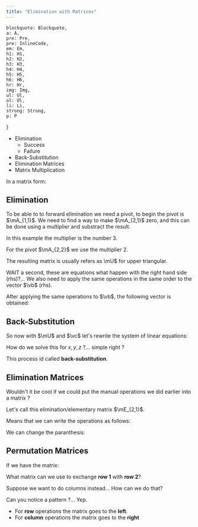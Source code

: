 ```yaml
---
title: "Elimination with Matrices"
---
```


    blockquote: Blockquote,
    a: A,
    pre: Pre,
    pre: InlineCode,
    em: Em,
    h1: H1,
    h2: H2,
    h3: H3,
    h4: H4,
    h5: H5,
    h6: H6,
    hr: Hr,
    img: Img,
    ul: Ul,
    ol: Ol,
    li: Li,
    strong: Strong,
    p: P
}

- Elimination
    - Success
    - Failure
- Back-Substitution
- Elimination Matrices
- Matrix Multiplication

<Equation
    formula="\begin{cases}
    \begin{aligned}
    x + 2y + z &= 2 \\
    3x+ 8y + z &= 12 \\
    4y + z &= 2
    \end{aligned}
    \end{cases}"
    description="Example of a system of linear equations."
/>

In a matrix form:

<Equation
    formula="\mA = \begin{bmatrix}
    1 & 2 & 1 \\
    3 & 8 & 1 \\
    0 & 4 & 1
    \end{bmatrix}"
    description="Matrix form of the previous example."
/>

## Elimination

To be able to to forward elimination we need a pivot, to begin the pivot is $\mA_{1,1}$. We need to find a way to make $\mA_{2,1}$ zero, and this can be done using a multiplier and substract the result.

In this example the multiplier is the number $3$.

<Equation
    formula="\begin{bmatrix}
    1 & 2 & 1 \\
    0 & 2 & -2 \\
    0 & 4 & 1
    \end{bmatrix}"
    description="Forward elimination step 1."
/>

For the pivot $\mA_{2,2}$ we use the multiplier $2$.

<Equation
    formula="\mU = \begin{bmatrix}
    1 & 2 & 1 \\
    0 & 2 & -2 \\
    0 & 0 & 5
    \end{bmatrix}"
    description="Forward elimination step 2."
/>

The resulting matrix is usually refers as \mU$ for upper triangular.

<Important
    note="Pivots **CAN NOT** be zero."
/>

WAIT a second, these are equations what happen with the right hand side (rhs)?... We also need to apply the same operations in the same order to the vector $\vb$ (rhs).

<Equation
    formula="\vb = \begin{bmatrix}
    2 \\
    12 \\
    2
    \end{bmatrix}"
    description="Right hand side of the system of linear equations."
/>

After applying the same operations to $\vb$, the following vector is obtained:

<Equation
    formula="\vc = \begin{bmatrix}
    2 \\
    6 \\
    -10
    \end{bmatrix}"
    description="Right hand side of the system of linear equations after applying same operations in $\mA$."
/>

## Back-Substitution

So now with $\mU$ and $\vc$ let's rewrite the system of linear equations:

<Equation
    formula="\begin{cases}
    \begin{aligned}
    x + 2y + z &= 2 \\
    2y -2z &= 6 \\
    5z &= -10
    \end{aligned}
    \end{cases}"
    description="System of linear equations after elimination."
/>

How do we solve this for $x, y, z$ ?... simple right ?

<Equation
    formula="\begin{aligned}
    x &= 2 \\
    y &= 1 \\
    z &= -2
    \end{aligned}"
    description="Solution for our system of linear equations."
/>

This process id called **back-substitution**.

## Elimination Matrices

Wouldn't it be cool if we could put the manual operations we did earlier into a matrix ?

<Equation
    formula="\begin{bmatrix}
    1 & 0 & 0 \\
    -3 & 1 & 0 \\
    0 & 0 & 1
    \end{bmatrix}
    \begin{bmatrix}
    1 & 2 & 1 \\
    3 & 8 & 1 \\
    0 & 4 & 1
    \end{bmatrix} = 
    \begin{bmatrix}
    1 & 2 & 1 \\
    0 & 2 & -2 \\
    0 & 4 & 1
    \end{bmatrix}"
    description="Step 1 of the forward elimination using elimination matrices."
/>

Let's call this elimination/elementary matrix $\mE_{2,1}$.
<Equation
    formula="\mE_{2,1} = \begin{bmatrix}
    1 & 0 & 0 \\
    -3 & 1 & 0 \\
    0 & 0 & 1
    \end{bmatrix}"
    description="Elimination matrix $\mE_{2,1}$"
/>

<Equation
    formula="\begin{bmatrix}
    1 & 0 & 0 \\
    0 & 1 & 0 \\
    0 & -2 & 1
    \end{bmatrix}
    \begin{bmatrix}
    1 & 2 & 1 \\
    0 & 2 & -2 \\
    0 & 4 & 1
    \end{bmatrix} = 
    \begin{bmatrix}
    1 & 2 & 1 \\
    0 & 2 & -2 \\
    0 & 0 & 5
    \end{bmatrix}"
    description="Step 2 of the forward elimination."
/>

<Equation
    formula="\mE_{3,2} = \begin{bmatrix}
    1 & 0 & 0 \\
    0 & 1 & 0 \\
    0 & -2 & 1
    \end{bmatrix}"
    description="Elimination matrix $\mE_{3,2}$"
/>

Means that we can write the operations as follows:

<Equation
    formula="\mE_{3,2} (\mE_{2,1} \mA) = \mU"
    description="Using matrix operations for matrices elimination."
/>

We can change the paranthesis:

<Equation
    formula="(\mE_{3,2} \mE_{2,1}) \mA = \mU"
    description="By the associative law of matrices."
/>


<Important
    note="You **CANT NOT** change the order."
/>

## Permutation Matrices

If we have the matrix:

<Equation
    formula="\begin{bmatrix}
    a & b \\
    c & d
    \end{bmatrix}"
    description="Example matrix for permutation."
/>

What matrix can we use to exchange **row 1** with **row 2**?

<Equation
    formula="\begin{bmatrix}
    0 & 1 \\
    1 & 0
    \end{bmatrix}
    \begin{bmatrix}
    a & b \\
    c & d
    \end{bmatrix} = 
    \begin{bmatrix}
    c & d \\
    a & b
    \end{bmatrix}"
    description="Example of permutation operation."
/>

Suppose we want to do columns instead... How can we do that?

<Equation
    formula="
    \begin{bmatrix}
    a & b \\
    c & d
    \end{bmatrix}
    \begin{bmatrix}
    0 & 1 \\
    1 & 0
    \end{bmatrix} =
    \begin{bmatrix}
    b & a \\
    d & c
    \end{bmatrix}"
    description="Example of permutation operation."
/>

Can you notice a pattern ?... Yep.
- For **row** operations the matrix goes to the **left**. 
- For **column** operations the matrix goes to the **right**

